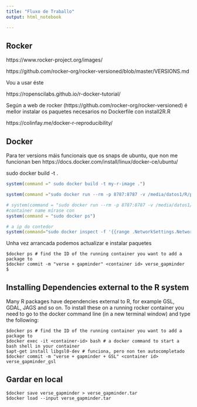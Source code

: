 ```yaml
---
title: "Fluxo de Traballo"
output: html_notebook

---
```




## Rocker
https://www.rocker-project.org/images/

https://github.com/rocker-org/rocker-versioned/blob/master/VERSIONS.md

Vou a usar éste


https://ropenscilabs.github.io/r-docker-tutorial/ 

Según a web de rocker (https://github.com/rocker-org/rocker-versioned) é 
mellor instalar os paquetes necesarios no Dockerfile con install2R.R


https://colinfay.me/docker-r-reproducibility/

## Docker
Para ter versions máis funcionais que os snaps de ubuntu,
que non me funcionan ben
https://docs.docker.com/install/linux/docker-ce/ubuntu/

sudo docker build -t <nome_da_miña_imaxe> .


```r
system(command =" sudo docker build -t my-r-image .")

system(command ="sudo docker run --rm -p 8787:8787 -v /media/datos1/R/projects:/home/rstudio -e PASSWORD=pataca rocker/rstudio:3.5.3")

# system(command = "sudo docker run --rm -p 8787:8787 -v /media/datos1/R/projects:/home/rstudio/r-docker-tutorial rocker/verse")
#container name mírase con
system(command = "sudo docker ps")

# a ip do contedor
system(command="sudo docker inspect -f '{{range .NetworkSettings.Networks}}{{.IPAddress}}{{end}}' container_name_or_id")
```

Unha vez arrancada podemos actualizar e instalar paquetes 
```
$docker ps # find the ID of the running container you want to add a package to
$docker commit -m "verse + gapminder" <container id> verse_gapminder
$
```

## Installing Dependencies external to the R system
Many R packages have dependencies external to R, for example GSL, GDAL, JAGS and so on. To install these on a running rocker container you need to go to the docker command line (in a new terminal window) and type the following:

```
$docker ps # find the ID of the running container you want to add a package to
$docker exec -it <container-id> bash # a docker command to start a bash shell in your container
$apt-get install libgsl0-dev # funciona, pero non ten autocompletado
$docker commit -m "verse + gapminder + GSL" <container id>  verse_gapminder_gsl
```

## Gardar en local

```
$docker save verse_gapminder > verse_gapminder.tar
$docker load --input verse_gapminder.tar
```
